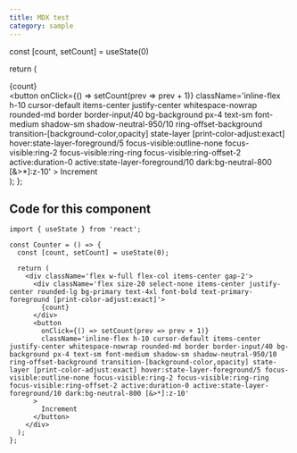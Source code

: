 ```yaml
---
title: MDX test
category: sample
---
```



  const [count, setCount] = useState(0)

  return (
    <div className='flex w-full flex-col items-center gap-2'>
      <div className='flex size-20 select-none items-center justify-center rounded-lg bg-primary text-4xl font-bold text-primary-foreground [print-color-adjust:exact]'>
        {count}
      </div>
      <button
        onClick={() => setCount(prev => prev + 1)}
        className='inline-flex h-10 cursor-default items-center justify-center whitespace-nowrap rounded-md border border-input/40 bg-background px-4 text-sm font-medium shadow-sm shadow-neutral-950/10 ring-offset-background transition-[background-color,opacity] state-layer [print-color-adjust:exact] hover:state-layer-foreground/5 focus-visible:outline-none focus-visible:ring-2 focus-visible:ring-ring focus-visible:ring-offset-2 active:duration-0 active:state-layer-foreground/10 dark:bg-neutral-800 [&>*]:z-10'
      >
        Increment
      </button>
    </div>
  );
};

<Counter />

## Code for this component

```tsx
import { useState } from 'react';

const Counter = () => {
  const [count, setCount] = useState(0);

  return (
    <div className='flex w-full flex-col items-center gap-2'>
      <div className='flex size-20 select-none items-center justify-center rounded-lg bg-primary text-4xl font-bold text-primary-foreground [print-color-adjust:exact]'>
        {count}
      </div>
      <button
        onClick={() => setCount(prev => prev + 1)}
        className='inline-flex h-10 cursor-default items-center justify-center whitespace-nowrap rounded-md border border-input/40 bg-background px-4 text-sm font-medium shadow-sm shadow-neutral-950/10 ring-offset-background transition-[background-color,opacity] state-layer [print-color-adjust:exact] hover:state-layer-foreground/5 focus-visible:outline-none focus-visible:ring-2 focus-visible:ring-ring focus-visible:ring-offset-2 active:duration-0 active:state-layer-foreground/10 dark:bg-neutral-800 [&>*]:z-10'
      >
        Increment
      </button>
    </div>
  );
};
```
